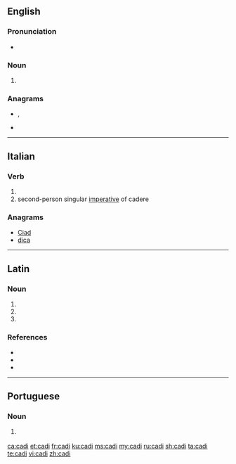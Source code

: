 {{also|Cadi|cadì|Çadi|cadı}}
==English==

===Pronunciation===
* {{IPA|/ˈkɑːdi/|lang=en}}

===Noun===
{{en-noun}}

# {{alternative form of|qadi|lang=en}}

===Anagrams===
* {{l|en|acid}}, {{l|en|ACID}}
* {{l|en|caid}}

----

==Italian==

===Verb===
{{head|it|verb form}}

# {{inflection of|cadere||2|s|pres|lang=it}}
# second-person singular [[imperative]] of cadere

===Anagrams===
* [[Ciad#Italian|Ciad]]
* [[dica#Italian|dica]]

----

==Latin==

===Noun===
{{la-noun-form|cadī}}

# {{inflection of|cadus||nom|p|lang=la}}
# {{inflection of|cadus||gen|s|lang=la}}
# {{inflection of|cadus||voc|p|lang=la}}

===References===
* {{R:du Cange}}
* {{R:Peck}}
* {{R:Smith's Geography}}

----

==Portuguese==

===Noun===
{{pt-noun|m}}

# {{lb|pt|Islam}} {{l|en|qadi}} {{gloss|Sharia judge}}

[[ca:cadi]]
[[et:cadi]]
[[fr:cadi]]
[[ku:cadi]]
[[ms:cadi]]
[[my:cadi]]
[[ru:cadi]]
[[sh:cadi]]
[[ta:cadi]]
[[te:cadi]]
[[vi:cadi]]
[[zh:cadi]]